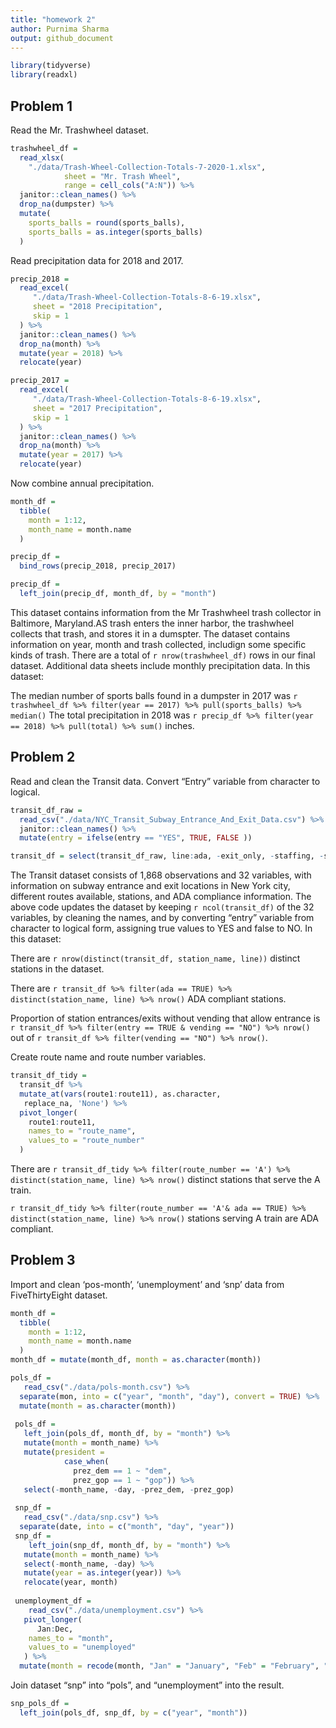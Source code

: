 ```yaml
---
title: "homework 2"
author: Purnima Sharma
output: github_document
---
```


```r
library(tidyverse)
library(readxl)
```

## Problem 1

Read the Mr. Trashwheel dataset.


```r
trashwheel_df = 
  read_xlsx(
    "./data/Trash-Wheel-Collection-Totals-7-2020-1.xlsx",
            sheet = "Mr. Trash Wheel",
            range = cell_cols("A:N")) %>% 
  janitor::clean_names() %>% 
  drop_na(dumpster) %>% 
  mutate(
    sports_balls = round(sports_balls),
    sports_balls = as.integer(sports_balls)
  )
```

Read precipitation data for 2018 and 2017.

```r
precip_2018 =
  read_excel(
     "./data/Trash-Wheel-Collection-Totals-8-6-19.xlsx",
     sheet = "2018 Precipitation",
     skip = 1
  ) %>% 
  janitor::clean_names() %>% 
  drop_na(month) %>% 
  mutate(year = 2018) %>% 
  relocate(year)

precip_2017 =
  read_excel(
     "./data/Trash-Wheel-Collection-Totals-8-6-19.xlsx",
     sheet = "2017 Precipitation",
     skip = 1
  ) %>% 
  janitor::clean_names() %>% 
  drop_na(month) %>% 
  mutate(year = 2017) %>% 
  relocate(year)
```

Now combine annual precipitation.

```r
month_df =
  tibble(
    month = 1:12,
    month_name = month.name
  )

precip_df =
  bind_rows(precip_2018, precip_2017)

precip_df =
  left_join(precip_df, month_df, by = "month")
```
This dataset contains information from the Mr Trashwheel trash collector in Baltimore, Maryland.AS trash enters the inner harbor, the trashwheel collects  that trash, and stores it in a dumspter. The dataset contains information on year, month and trash collected, includign some specific kinds of trash. There are a total of `r nrow(trashwheel_df)` rows in our final dataset. Additional data sheets include monthly precipitation data. In this dataset:

The median number of sports balls found in a dumpster in 2017 was `r trashwheel_df %>% filter(year == 2017) %>% pull(sports_balls) %>% median()`
The total precipitation in 2018 was `r precip_df %>% filter(year == 2018) %>% pull(total) %>% sum()` inches.


## Problem 2

Read and clean the Transit data. Convert "Entry" variable from character to logical. 

```r
transit_df_raw = 
  read_csv("./data/NYC_Transit_Subway_Entrance_And_Exit_Data.csv") %>%
  janitor::clean_names() %>% 
  mutate(entry = ifelse(entry == "YES", TRUE, FALSE ))

transit_df = select(transit_df_raw, line:ada, -exit_only, -staffing, -staff_hours) 
```

The Transit dataset consists of 1,868 observations and 32 variables, with information on subway entrance and exit locations in New York city, different routes available, stations, and ADA compliance information. The above code updates the dataset by keeping `r ncol(transit_df)` of the 32 variables, by cleaning the names, and by converting "entry" variable from character to logical form, assigning true values to YES and false to NO. In this dataset:

There are `r nrow(distinct(transit_df, station_name, line))` distinct stations in the dataset. 

There are `r transit_df %>% filter(ada == TRUE) %>% distinct(station_name, line) %>% nrow()` ADA compliant stations. 

Proportion of station entrances/exits without vending that allow entrance is  `r transit_df %>% filter(entry == TRUE & vending == "NO") %>% nrow()` out of  `r transit_df %>% filter(vending == "NO") %>% nrow()`.


Create route name and route number variables.

```r
transit_df_tidy = 
  transit_df %>% 
  mutate_at(vars(route1:route11), as.character,
   replace_na, 'None') %>% 
  pivot_longer(
    route1:route11,
    names_to = "route_name",
    values_to = "route_number"
  ) 
```

There are `r transit_df_tidy %>% filter(route_number == 'A') %>% distinct(station_name, line) %>% nrow()` distinct stations that serve the A train.

 `r transit_df_tidy %>% filter(route_number == 'A'& ada == TRUE) %>% distinct(station_name, line) %>% nrow()` stations serving A train are ADA compliant.


## Problem 3

Import and clean 'pos-month', 'unemployment' and 'snp' data from FiveThirtyEight dataset.

```r
month_df = 
  tibble(
    month = 1:12,
    month_name = month.name
  ) 
month_df = mutate(month_df, month = as.character(month))

pols_df = 
   read_csv("./data/pols-month.csv") %>% 
  separate(mon, into = c("year", "month", "day"), convert = TRUE) %>% 
  mutate(month = as.character(month))
  
 pols_df =
   left_join(pols_df, month_df, by = "month") %>% 
   mutate(month = month_name) %>% 
   mutate(president = 
            case_when(
              prez_dem == 1 ~ "dem",
              prez_gop == 1 ~ "gop")) %>% 
   select(-month_name, -day, -prez_dem, -prez_gop)
 
 snp_df = 
   read_csv("./data/snp.csv") %>% 
  separate(date, into = c("month", "day", "year")) 
 snp_df =
    left_join(snp_df, month_df, by = "month") %>% 
   mutate(month = month_name) %>% 
   select(-month_name, -day) %>% 
   mutate(year = as.integer(year)) %>% 
   relocate(year, month)
 
 unemployment_df =
    read_csv("./data/unemployment.csv") %>% 
   pivot_longer(
      Jan:Dec,
    names_to = "month",
    values_to = "unemployed"
   ) %>% 
  mutate(month = recode(month, "Jan" = "January", "Feb" = "February", "Mar" = "March", "Apr" = "April", "Jun" = "June", "Jul" = "July", "Aug" = "August", "Sep" = "September", "Oct" = "October", "Nov" = "November", "Dec" = "December"))
```

Join dataset "snp" into "pols", and "unemployment" into the result.

```r
snp_pols_df = 
  left_join(pols_df, snp_df, by = c("year", "month"))

```

